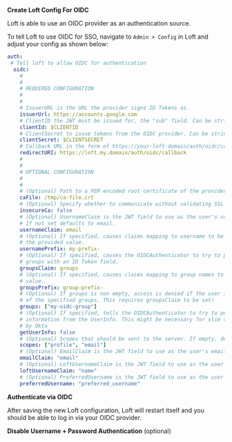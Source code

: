 
<Flow id="sso-oidc">
<Step>

**Create Loft Config For OIDC**

Loft is able to use an OIDC provider as an authentication source.

To tell Loft to use OIDC for SSO, navigate to `Admin > Config` in Loft and adjust your config as shown below:

```yaml
auth:
 # Tell loft to allow OIDC for authentication
  oidc:
    # 
    # 
    # REQUIRED CONFIGURATION
    #
    #
    # IssuerURL is the URL the provider signs ID Tokens as.
    issuerUrl: https://accounts.google.com 
    # ClientID the JWT must be issued for, the "sub" field. Can be string literal or pulled from the environment.
    clientId: $CLIENTID
    # ClientSecret to issue tokens from the OIDC provider. Can be string literal or pulled from the environment.
    clientSecret: $CLIENTSECRET
    # Callback URL in the form of https://your-loft-domain/auth/oidc/callback
    redirectURI: https://loft.my.domain/auth/oidc/callback
    # 
    # 
    # OPTIONAL CONFIGURATION
    #
    #
    # (Optional) Path to a PEM encoded root certificate of the provider. 
    caFile: /tmp/ca-file.crt
    # (Optional) Specify whether to communicate without validating SSL certificates
    insecureCa: false
    # (Optional) UsernameClaim is the JWT field to use as the user's username. 
    # If not set defaults to email.
    usernameClaim: email
    # (Optional) If specified, causes claims mapping to username to be prefix with
    # the provided value.  
    usernamePrefix: my-prefix-
    # (Optional) If specified, causes the OIDCAuthenticator to try to populate the user's
    # groups with an ID Token field.
    groupsClaim: groups
    # (Optional) If specified, causes claims mapping to group names to be prefixed with the
    # value.
    groupsPrefix: group-prefix-
    # (Optional) If groups is non empty, access is denied if the user is not part of at least one 
    # of the specified groups. This requires groupsClaim to be set!
    groups: ["my-oidc-group"]
    # (Optional) If specified, tells the OIDCAuthenticator to try to populate the user's
    # information from the UserInfo. This might be necessary for slim tokens such as used
    # by Okta
    getUserInfo: false
    # (Optional) Scopes that should be sent to the server. If empty, defaults to "email" and "profile".
    scopes: ["profile", "email"]
    # (Optional) EmailClaim is the JWT field to use as the user's email.
    emailClaim: "email"
    # (Optional) LoftUsernameClaim is the JWT field to use as the user's ID (Kubernetes name) and username
    loftUsernameClaim: "name"
    # (Optional) PreferredUsername is the JWT field to use as the user's display name
    preferredUsername: "preferred_username"
```
</Step>
<Step>

**Authenticate via OIDC**

After saving the new Loft configuration, Loft will restart itself and you should be able to log in via your OIDC provider.
</Step>
<Step>

**Disable Username + Password Authentication** (optional)

<DisablePasswordAuthPartial/>
</Step>
</Flow>
